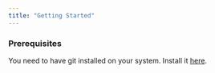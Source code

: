 ```yaml
---
title: "Getting Started"
---
```


### Prerequisites

You need to have git installed on your system. Install it [here](https://git-scm.com/downloads).